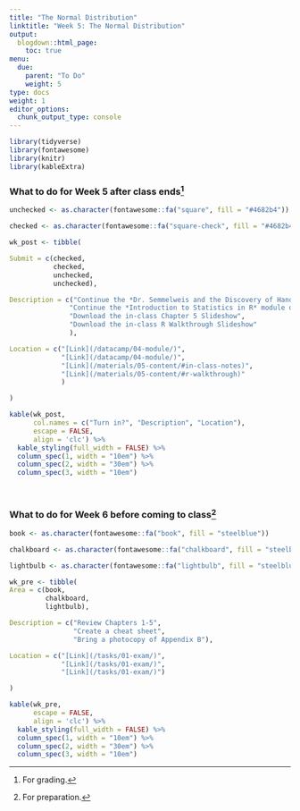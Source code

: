 ```yaml
---
title: "The Normal Distribution"
linktitle: "Week 5: The Normal Distribution"
output:
  blogdown::html_page:
    toc: true
menu:
  due:
    parent: "To Do"
    weight: 5
type: docs
weight: 1
editor_options: 
  chunk_output_type: console
---
```


```r
library(tidyverse)
library(fontawesome)
library(knitr)
library(kableExtra)
```

### What to do for Week 5 after class ends^[For grading.]

```r
unchecked <- as.character(fontawesome::fa("square", fill = "#4682b4"))

checked <- as.character(fontawesome::fa("square-check", fill = "#4682b4"))

wk_post <- tibble(

Submit = c(checked, 
           checked,
           unchecked,
           unchecked),

Description = c("Continue the *Dr. Semmelweis and the Discovery of Handwashing* project on Data Camp",
               "Continue the *Introduction to Statistics in R* module on Data Camp",
               "Download the in-class Chapter 5 Slideshow",
               "Download the in-class R Walkthrough Slideshow"
               ),

Location = c("[Link](/datacamp/04-module/)",
             "[Link](/datacamp/04-module/)",
             "[Link](/materials/05-content/#in-class-notes)",
             "[Link](/materials/05-content/#r-walkthrough)"
             )

)
```

```r
kable(wk_post, 
      col.names = c("Turn in?", "Description", "Location"),
      escape = FALSE,
      align = 'clc') %>%
  kable_styling(full_width = FALSE) %>%
  column_spec(1, width = "10em") %>%
  column_spec(2, width = "30em") %>%
  column_spec(3, width = "10em")
```

<br />

### What to do for Week 6 before coming to class^[For preparation.]

```r
book <- as.character(fontawesome::fa("book", fill = "steelblue"))

chalkboard <- as.character(fontawesome::fa("chalkboard", fill = "steelblue"))

lightbulb <- as.character(fontawesome::fa("lightbulb", fill = "steelblue"))

wk_pre <- tibble(
Area = c(book, 
         chalkboard, 
         lightbulb),

Description = c("Review Chapters 1-5",
                "Create a cheat sheet",
                "Bring a photocopy of Appendix B"),

Location = c("[Link](/tasks/01-exam/)", 
             "[Link](/tasks/01-exam/)",
             "[Link](/tasks/01-exam/)")

)

```


```r
kable(wk_pre, 
      escape = FALSE,
      align = 'clc') %>%
  kable_styling(full_width = FALSE) %>%
  column_spec(1, width = "10em") %>%
  column_spec(2, width = "30em") %>%
  column_spec(3, width = "10em")
```  